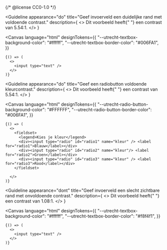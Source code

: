 {/* @license CC0-1.0 */}


<Guideline
  appearance="do"
  title="Geef invoerveld een duidelijke rand met voldoende contrast."
  description={
    <>
      Dit voorbeeld heeft{" "}
      <Link href="https://www.siegemedia.com/contrast-ratio#%23006FA1-on-%23ffffff">een contrast van 5.54:1</Link>.
    </>
  }
>
  <Canvas
    language="html"
    designTokens={{
      "--utrecht-textbox-background-color": "#ffffff",
      "--utrecht-textbox-border-color": "#006FA1",
    }}
  >
    {() => (
      <>
        <input type="text" />
      </>
    )}
  </Canvas>
</Guideline>

<Guideline
  appearance="do"
  title="Geef een radiobutton voldoende kleurcontrast."
  description={
    <>
      Dit voorbeeld heeft{" "}
      <Link href="https://www.siegemedia.com/contrast-ratio#%23006FA1-on-%23ffffff">een contrast van 5.54:1</Link>.
    </>
  }
>
  <Canvas
    language="html"
    designTokens={{
      "--utrecht-radio-button-background-color": "#FFFFFF",
      "--utrecht-radio-button-border-color": "#006FA1",
    }}
  >
    {() => (
      <>
        <fieldset>
          <legend>Kies je kleur</legend>
          <div><input type="radio" id="radio1" name="kleur" /> <label for="radio1">Blauw</label></div>
          <div><input type="radio" id="radio2" name="kleur"/> <label for="radio2">Groen</label></div>
          <div><input type="radio" id="radio3" name="kleur" /> <label for="radio3">Rood</label></div>
        </fieldset>

      </>
    )}

  </Canvas>
</Guideline>

<Guideline
  appearance="dont"
  title="Geef invoerveld een slecht zichtbare rand met onvoldoende contrast."
  description={
    <>
      Dit voorbeeld heeft{" "}
      <Link href="https://www.siegemedia.com/contrast-ratio#%23f8f5f1-on-%23ffffff">een contrast van 1.08:1</Link>.
    </>
  }
>
  <Canvas
    language="html"
    designTokens={{
      "--utrecht-textbox-background-color": "#ffffff",
      "--utrecht-textbox-border-color": "#f8f4f1",
    }}
  >
    {() => (
      <>
        <input type="text" />
      </>
    )}
  </Canvas>
</Guideline>
